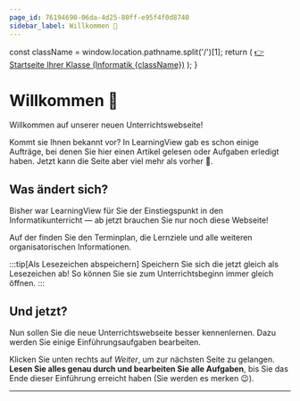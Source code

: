 ```yaml
---
page_id: 76194690-06da-4d25-80ff-e95f4f0d8740
sidebar_label: Willkommen 👋
---
```


  const className = window.location.pathname.split('/')[1];
  return (
    <a href='../'>👉 Startseite Ihrer Klasse (Informatik {className})</a>
  );
}

# Willkommen 👋
Willkommen auf unserer neuen Unterrichtswebseite!

Kommt sie Ihnen bekannt vor? In LearningView gab es schon einige Aufträge, bei denen Sie hier einen Artikel gelesen oder Aufgaben erledigt haben. Jetzt kann die Seite aber viel mehr als vorher 🥳.

## Was ändert sich?
Bisher war LearningView für Sie der Einstiegspunkt in den Informatikunterricht — ab jetzt brauchen Sie nur noch diese Webseite!

Auf der <ClassStartPage /> finden Sie den Terminplan, die Lernziele und alle weiteren organisatorischen Informationen.

:::tip[Als Lesezeichen abspeichern]
Speichern Sie sich die <ClassStartPage /> jetzt gleich als Lesezeichen ab! So können Sie sie zum Unterrichtsbeginn immer gleich öffnen.
:::

## Und jetzt?
Nun sollen Sie die neue Unterrichtswebseite besser kennenlernen. Dazu werden Sie einige Einführungsaufgaben bearbeiten.

Klicken Sie unten rechts auf _Weiter_, um zur nächsten Seite zu gelangen. **Lesen Sie alles genau durch und bearbeiten Sie alle Aufgaben**, bis Sie das Ende dieser Einführung erreicht haben (Sie werden es merken 😉).

---
